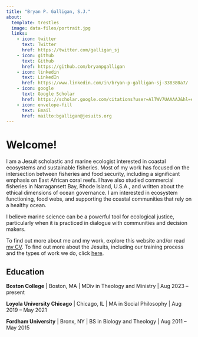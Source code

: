 ```yaml
---
title: "Bryan P. Galligan, S.J."
about:
  template: trestles
  image: data-files/portrait.jpg
  links:
    - icon: twitter
      text: Twitter
      href: https://twitter.com/galligan_sj
    - icon: github
      text: Github
      href: https://github.com/bryanpgalligan
    - icon: linkedin
      text: LinkedIn
      href: https://www.linkedin.com/in/bryan-p-galligan-sj-338380a7/
    - icon: google
      text: Google Scholar
      href: https://scholar.google.com/citations?user=AlTWV7UAAAAJ&hl=en
    - icon: envelope-fill
      text: Email
      href: mailto:bgalligan@jesuits.org
---
```


# Welcome!

I am a Jesuit scholastic and marine ecologist interested in coastal ecosystems and sustainable fisheries. Most of my work has focused on the intersection between fisheries and food security, including a significant emphasis on East African coral reefs. I have also studied commercial fisheries in Narragansett Bay, Rhode Island, U.S.A., and written about the ethical dimensions of ocean governance. I am interested in ecosystem functioning, food webs, and supporting the coastal communities that rely on a healthy ocean.

I believe marine science can be a powerful tool for ecological justice, particularly when it is practiced in dialogue with communities and decision makers.

To find out more about me and my work, explore this website and/or read [my CV](data-files/galligan-cv.pdf). To find out more about the Jesuits, including our training process and the types of work we do, click [here](https://beajesuit.org).

## Education

**Boston College** | Boston, MA | MDiv in Theology and Ministry | Aug 2023 -- present

**Loyola University Chicago** | Chicago, IL | MA in Social Philosophy | Aug 2019 -- May 2021

**Fordham University** | Bronx, NY | BS in Biology and Theology | Aug 2011 -- May 2015